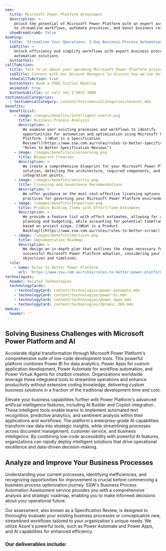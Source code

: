 ```yaml
---
seo:
  title: Microsoft Power Platform Assessment
  description: >-
    Unlock the potential of Microsoft Power Platform with an expert assessment
    to streamline workflows, automate processes, and boost business results.
  showBreadcrumb: false
booking:
  title: 'Streamline Your Operations: 2-Day Business Process Automation Assessment'
  subTitle: >-
    Unlock efficiency and simplify workflows with expert business process
    automation solutions 
  buttonText: ''
callToAction:
  title: Talk to us about your upcoming Microsoft Power Platform project
  subTitle: Connect with our Account Managers to discuss how we can help.
  showCallToAction: true
  buttonText: Book a FREE Initial Meeting
  animated: true
  buttonSubtitle: or call +61 2 9953 3000
testimonialCategories:
  - testimonialCategory: content/testimonialCategories/General.mdx
benefits:
  benefitList:
    - image: /images/benefits/intelligent-search.png
      title: Business Process Analysis
      description: >
        We examine your existing processes and workflows to identify
        opportunities for automation and optimization using Microsoft Power
        Platform. [(What is a Specification
        Review?)](https://www.ssw.com.au/rules/rules-to-better-specification-reviews/
        "Rules to Better Specification Reviews")
    - image: /images/benefits/vivalearning.png
      title: Blueprint Creation
      description: >
        We create a comprehensive blueprint for your Microsoft Power Platform
        solution, detailing the architecture, required components, and Azure
        integration points.
    - image: /images/benefits/security.png
      title: Licensing and Governance Recommendations
      description: >
        We offer guidance on the most cost-effective licensing options and best
        practices for governing your Microsoft Power Platform environment.
    - image: /images/benefits/Inspection.png
      title: Product Backlog Items with Effort/Time Estimates
      description: >
        We provide a feature list with effort estimates, allowing for accurate
        planning and budgeting, while accounting for potential timeframe changes
        based on project scope. [(What is a Product
        Backlog)](https://www.ssw.com.au/rules/rules-to-better-scrum/)
    - image: /images/benefits/decision.png
      title: Implementation Roadmap
      description: >
        We design an in-depth plan that outlines the steps necessary for
        successful Microsoft Power Platform adoption, considering your business
        objectives and timelines.
  rule:
    - name: Rules to Better Power Platform
      url: 'https://www.ssw.com.au/rules/rules-to-better-power-platform/'
technologies:
  header: Related Technologies
  technologyCards:
    - technologyCard: content/technologies/power-automate.mdx
    - technologyCard: content/technologies/power-bi.mdx
    - technologyCard: content/technologies/power-apps.mdx
    - technologyCard: content/technologies/dynamic-365.mdx
medias:
  header: ''
---
```


## Solving Business Challenges with Microsoft Power Platform and AI

Accelerate digital transformation through Microsoft Power Platform's comprehensive suite of low-code development tools. This powerful platform combines Power BI for data analytics, Power Apps for custom application development, Power Automate for workflow automation, and Power Virtual Agents for chatbot creation. Organizations worldwide leverage these integrated tools to streamline operations and enhance productivity without extensive coding knowledge, delivering custom business solutions in a fraction of the traditional development time and cost.

Elevate your business capabilities further with Power Platform's advanced artificial intelligence features, including AI Builder and Copilot integration. These intelligent tools enable teams to implement automated text recognition, predictive analytics, and sentiment analysis within their applications and workflows. The platform's enterprise-grade AI capabilities transform raw data into strategic insights, while streamlining processes across document management, customer service, and business intelligence. By combining low-code accessibility with powerful AI features, organizations can rapidly deploy intelligent solutions that drive operational excellence and data-driven decision-making.

## Analyze and Improve Your Business Processes

Understanding your current processes, identifying inefficiencies, and recognizing opportunities for improvement is crucial before commencing a business process optimization journey. SSW's Business Process Automation Assessment service provides you with a comprehensive analysis and strategic roadmap, enabling you to make informed decisions about your operational future.

Our assessment, also known as a Specification Review, is designed to thoroughly evaluate your existing business processes or conceptualize new, streamlined workflows tailored to your organization's unique needs. We utilize Azure's powerful tools, such as Power Automate and Power Apps, and AI capabilities for enhanced efficiency.

<VideoEmbed url="https://www.youtube.com/watch?v=lYR1ezTKJgA&t=15s" caption="Cost cutting with Power Apps and development strategies with Richard Campbell and Ulysses Maclaren (6 mins)" duration="" removeMargin={false} />

### Our deliverables include:
